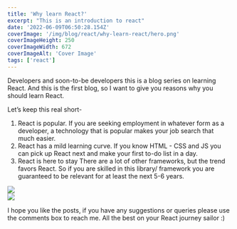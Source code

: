 ```yaml
---
title: 'Why learn React?'
excerpt: "This is an introduction to react"
date: '2022-06-09T06:50:28.154Z'
coverImage: '/img/blog/react/why-learn-react/hero.png'
coverImageHeight: 250
coverImageWidth: 672
coverImageAlt: 'Cover Image'
tags: ['react']
---
```



Developers and soon-to-be developers this is a blog series on learning React.
And this is the first blog, so I want to give you reasons why you should learn React.

Let’s keep this real short-

1. React is popular.
If you are seeking employment in whatever form as a developer, a technology that is popular makes your job search that much easier.
2. React has a mild learning curve.
If you know HTML - CSS and JS you can pick up React next and make your first to-do list in a day.
3. React is here to stay
There are a lot of other frameworks, but the trend favors React. So if you are skilled in this library/ framework you are guaranteed to be relevant for at least the next 5-6 years.

<div className="imgContainer" style={{position:"relative", width:"100%", height:"7rem"}}>
    <Image src="/img/blog/react/why-learn-react/legend.png" objectFit="contain" layout="fill"/>
</div>
<div className="imgContainer" style={{position:"relative", width:"100%", height:"20rem"}}>
    <Image src="/img/blog/react/why-learn-react/webFWTrend.png" objectFit="contain" layout="fill"/>
</div>

I hope you like the posts, if you have any suggestions or queries please use the comments box to reach me. All the best on your React journey sailor :)